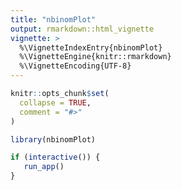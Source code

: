 ---
title: "nbinomPlot"
output: rmarkdown::html_vignette
vignette: >
  %\VignetteIndexEntry{nbinomPlot}
  %\VignetteEngine{knitr::rmarkdown}
  %\VignetteEncoding{UTF-8}
---

```{r, include = FALSE}
knitr::opts_chunk$set(
  collapse = TRUE,
  comment = "#>"
)
```

```{r setup}
library(nbinomPlot)
```

```{r run}
if (interactive()) {
   run_app()
}
```
